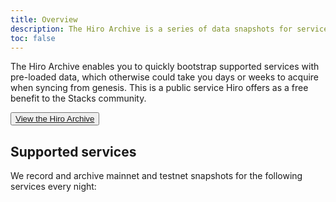 ```yaml
---
title: Overview
description: The Hiro Archive is a series of data snapshots for services in the Stacks ecosystem.
toc: false
---
```



The Hiro Archive enables you to quickly bootstrap supported services with pre-loaded data, which otherwise could take you days or weeks to acquire when syncing from genesis. This is a public service Hiro offers as a free benefit to the Stacks community.

<Button className="bg-orange-500 hover:bg-orange-600">
    <a href="https://archive.hiro.so/" target="_blank" className="no-underline">
      View the Hiro Archive
  </a>
</Button>

## Supported services

We record and archive mainnet and testnet snapshots for the following services every night:

<Cards>
  <SecondaryCard
    href="/stacks/archive/guides/verify-archive-data"
    title="Verify archive data"
    description="Verify the integrity of the data in a particular snapshot."
  />
  <SecondaryCard
    href="/stacks/archive/guides/stacks-blockchain"
    title="Stacks blockchain"
    description="Quickly spin up a new Stacks node."
  />
  <SecondaryCard
    href="/stacks/archive/guides/stacks-api"
    title="Stacks Blockchain API"
    description="Spin up a new instance of the Stacks Blockchain API."
  />
  <SecondaryCard
    href="/stacks/archive/guides/token-metadata-api"
    title="Token Metadata API"
    description="Spin up a new instance of the Token Metadata API."
  />
</Cards>
